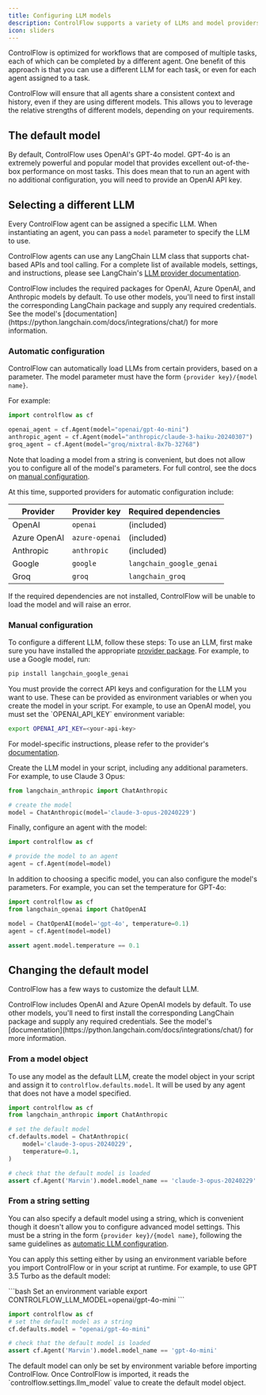 ```yaml
---
title: Configuring LLM models
description: ControlFlow supports a variety of LLMs and model providers.
icon: sliders
---
```


ControlFlow is optimized for workflows that are composed of multiple tasks, each of which can be completed by a different agent. One benefit of this approach is that you can use a different LLM for each task, or even for each agent assigned to a task. 

ControlFlow will ensure that all agents share a consistent context and history, even if they are using different models. This allows you to leverage the relative strengths of different models, depending on your requirements. 

## The default model

By default, ControlFlow uses OpenAI's GPT-4o model. GPT-4o is an extremely powerful and popular model that provides excellent out-of-the-box performance on most tasks. This does mean that to run an agent with no additional configuration, you will need to provide an OpenAI API key. 

## Selecting a different LLM

Every ControlFlow agent can be assigned a specific LLM. When instantiating an agent, you can pass a `model` parameter to specify the LLM to use. 

ControlFlow agents can use any LangChain LLM class that supports chat-based APIs and tool calling. For a complete list of available models, settings, and instructions, please see LangChain's [LLM provider documentation](https://python.langchain.com/docs/integrations/chat/).

<Tip>
ControlFlow includes the required packages for OpenAI, Azure OpenAI, and Anthropic models by default. To use other models, you'll need to first install the corresponding LangChain package and supply any required credentials. See the model's [documentation](https://python.langchain.com/docs/integrations/chat/) for more information.
</Tip>


### Automatic configuration

ControlFlow can automatically load LLMs from certain providers, based on a parameter. The model parameter must have the form `{provider key}/{model name}`. 

For example:
```python
import controlflow as cf

openai_agent = cf.Agent(model="openai/gpt-4o-mini")
anthropic_agent = cf.Agent(model="anthropic/claude-3-haiku-20240307")
groq_agent = cf.Agent(model="groq/mixtral-8x7b-32768")
```

Note that loading a model from a string is convenient, but does not allow you to configure all of the model's parameters. For full control, see the docs on [manual configuration](#manual-configuration).

At this time, supported providers for automatic configuration include:

| Provider | Provider key | Required dependencies |
| -------- | ----------------- | ----------------- |
| OpenAI   | `openai`       | (included) |
| Azure OpenAI | `azure-openai` | (included) |
| Anthropic | `anthropic` | (included) |
| Google   | `google`       | `langchain_google_genai` |
| Groq      | `groq`       | `langchain_groq` |

If the required dependencies are not installed, ControlFlow will be unable to load the model and will raise an error.


### Manual configuration


To configure a different LLM, follow these steps:
<Steps>
<Step title="Install required packages">
To use an LLM, first make sure you have installed the appropriate [provider package](https://python.langchain.com/docs/integrations/chat/). For example, to use a Google model, run:

```bash
pip install langchain_google_genai
```
</Step>
<Step title="Configure API keys">
You must provide the correct API keys and configuration for the LLM you want to use. These can be provided as environment variables or when you create the model in your script. For example, to use an OpenAI model, you must set the `OPENAI_API_KEY` environment variable:

```bash
export OPENAI_API_KEY=<your-api-key>
```
For model-specific instructions, please refer to the provider's [documentation](https://python.langchain.com/docs/integrations/chat/).
</Step>

<Step title="Create the model">
Create the LLM model in your script, including any additional parameters. For example, to use Claude 3 Opus:

```python
from langchain_anthropic import ChatAnthropic

# create the model
model = ChatAnthropic(model='claude-3-opus-20240229')
```

</Step>
<Step title="Pass the model to an agent">
Finally, configure an agent with the model:

```python
import controlflow as cf

# provide the model to an agent
agent = cf.Agent(model=model)
```
</Step>
</Steps>


In addition to choosing a specific model, you can also configure the model's parameters. For example, you can set the temperature for GPT-4o:

```python
import controlflow as cf
from langchain_openai import ChatOpenAI

model = ChatOpenAI(model='gpt-4o', temperature=0.1)
agent = cf.Agent(model=model)

assert agent.model.temperature == 0.1
```

## Changing the default model

ControlFlow has a few ways to customize the default LLM. 

<Tip>
ControlFlow includes OpenAI and Azure OpenAI models by default. To use other models, you'll need to first install the corresponding LangChain package and supply any required credentials. See the model's [documentation](https://python.langchain.com/docs/integrations/chat/) for more information.
</Tip>

### From a model object

To use any model as the default LLM, create the model object in your script and assign it to `controlflow.defaults.model`. It will be used by any agent that does not have a model specified.

```python
import controlflow as cf
from langchain_anthropic import ChatAnthropic

# set the default model
cf.defaults.model = ChatAnthropic(
    model='claude-3-opus-20240229', 
    temperature=0.1,
)

# check that the default model is loaded
assert cf.Agent('Marvin').model.model_name == 'claude-3-opus-20240229'
```
### From a string setting

You can also specify a default model using a string, which is convenient though it doesn't allow you to configure advanced model settings. This must be a string in the form `{provider key}/{model name}`, following the same guidelines as [automatic LLM configuration](#automatic-configuration).

You can apply this setting either by using an environment variable before you import ControlFlow or in your script at runtime. For example, to use GPT 3.5 Turbo as the default model:

<CodeGroup>
```bash Set an environment variable
export CONTROLFLOW_LLM_MODEL=openai/gpt-4o-mini
```

```python Set a runtime variable
import controlflow as cf
# set the default model as a string
cf.defaults.model = "openai/gpt-4o-mini"

# check that the default model is loaded
assert cf.Agent('Marvin').model.model_name == 'gpt-4o-mini'
```
</CodeGroup>

<Note>
The default model can only be set by environment variable before importing ControlFlow. Once ControlFlow is imported, it reads the `controlflow.settings.llm_model` value to create the default model object.
</Note>
